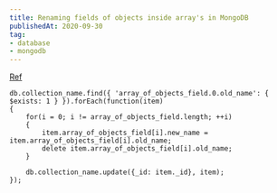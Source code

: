 ```yaml
---
title: Renaming fields of objects inside array's in MongoDB
publishedAt: 2020-09-30
tag:
- database
- mongodb
---
```


[Ref](https://stackoverflow.com/a/26050901/10337869)

```
db.collection_name.find({ 'array_of_objects_field.0.old_name': { $exists: 1 } }).forEach(function(item)
{    
    for(i = 0; i != array_of_objects_field.length; ++i)
    {
        item.array_of_objects_field[i].new_name = item.array_of_objects_field[i].old_name;
        delete item.array_of_objects_field[i].old_name;
    }

    db.collection_name.update({_id: item._id}, item);
});
```
